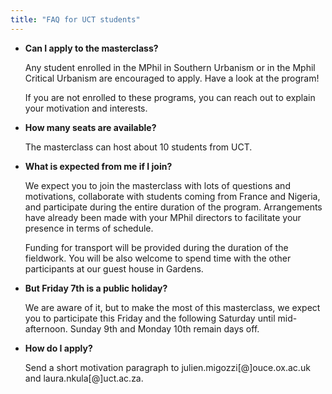 ---
title: "FAQ for UCT students"
---

-   **Can I apply to the masterclass?**

    Any student enrolled in the MPhil in Southern Urbanism or in the Mphil Critical Urbanism are encouraged to apply. Have a look at the program!

    If you are not enrolled to these programs, you can reach out to explain your motivation and interests.

-   **How many seats are available?**

    The masterclass can host about 10 students from UCT.

-   **What is expected from me if I join?**

    We expect you to join the masterclass with lots of questions and motivations, collaborate with students coming from France and Nigeria, and participate during the entire duration of the program. Arrangements have already been made with your MPhil directors to facilitate your presence in terms of schedule.

    Funding for transport will be provided during the duration of the fieldwork. You will be also welcome to spend time with the other participants at our guest house in Gardens.

-   **But Friday 7th is a public holiday?**

    We are aware of it, but to make the most of this masterclass, we expect you to participate this Friday and the following Saturday until mid-afternoon. Sunday 9th and Monday 10th remain days off.

-   **How do I apply?**

    Send a short motivation paragraph to julien.migozzi\[\@\]ouce.ox.ac.uk and laura.nkula\[\@\]uct.ac.za.



